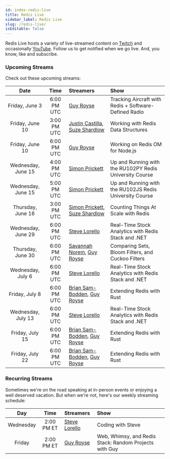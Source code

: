```yaml
---
id: index-redis-live
title: Redis Live
sidebar_label: Redis Live
slug: /redis-live/
isEditable: false
---
```


Redis Live hosts a variety of live-streamed content on [Twitch](https://www.twitch.tv/redisinc) and occasionally [YouTube](https://www.youtube.com/redisinc). Follow us to get notified when we go live. And, you know, like and subscribe.

### Upcoming Streams

Check out these upcoming streams:

| Date               | Time         | Streamers                                        | Show                                                   |
|:------------------:|:------------:|:-------------------------------------------------|:-------------------------------------------------------|
| Friday, June 3     | 6:00 PM UTC  | [Guy Royse][guy]                                 | Tracking Aircraft with Redis + Software-Defined Radio  |
| Friday, June 10    | 3:00 PM UTC  | [Justin Castilla][justin], [Suze Shardlow][suze] | Working with Redis Data Structures                     |
| Friday, June 10    | 6:00 PM UTC  | [Guy Royse][guy]                                 | Working on Redis OM for Node.js                        |
| Wednesday, June 15 | 4:00 PM UTC  | [Simon Prickett][simon]                          | Up and Running with the RU102PY Redis University Course|
| Wednesday, June 15 | 5:00 PM UTC  | [Simon Prickett][simon]                          | Up and Running with the RU102JS Redis University Course|
| Thursday, June 16  | 3:00 PM UTC  | [Simon Prickett][simon], [Suze Shardlow][suze]   | Counting Things At Scale with Redis                    |
| Wednesday, June 29 | 6:00 PM UTC  | [Steve Lorello][steve]                           | Real-Time Stock Analytics with Redis Stack and .NET    |
| Thursday, June 30  | 6:00 PM UTC  | [Savannah Norem][savannah], [Guy Royse][guy]     | Comparing Sets, Bloom Filters, and Cuckoo Filters      |
| Wednesday, July 6  | 6:00 PM UTC  | [Steve Lorello][steve]                           | Real-Time Stock Analytics with Redis Stack and .NET    |
| Friday, July 8     | 6:00 PM UTC  | [Brian Sam-Bodden][brian], [Guy Royse][guy]      | Extending Redis with Rust                              |
| Wednesday, July 13 | 6:00 PM UTC  | [Steve Lorello][steve]                           | Real-Time Stock Analytics with Redis Stack and .NET    |
| Friday, July 15    | 6:00 PM UTC  | [Brian Sam-Bodden][brian], [Guy Royse][guy]      | Extending Redis with Rust                              |
| Friday, July 22    | 6:00 PM UTC  | [Brian Sam-Bodden][brian], [Guy Royse][guy]      | Extending Redis with Rust                              |


### Recurring Streams

Sometimes we're on the road speaking at in-person events or enjoying a well deserved vacation. But when we're not, here's our weekly streaming schedule:

| Day       | Time        | Streamers              | Show                                                   |
|:---------:|:-----------:|:-----------------------|:-------------------------------------------------------|
| Wednesday | 2:00 PM ET  | [Steve Lorello][steve] | Coding with Steve                                      |
| Friday    | 2:00 PM ET  | [Guy Royse][guy]       | Web, Whimsy, and Redis Stack: Random Projects with Guy |

<!-- Links -->

[brian]: https://twitter.com/bsbodden
[guy]: https://twitter.com/guyroyse
[justin]: https://twitter.com/JustCastilla
[savannah]: https://twitter.com/sav_norem
[simon]: https://twitter.com/simon_prickett
[steve]: https://twitter.com/slorello
[suze]: https://twitter.com/SuzeShardlow
